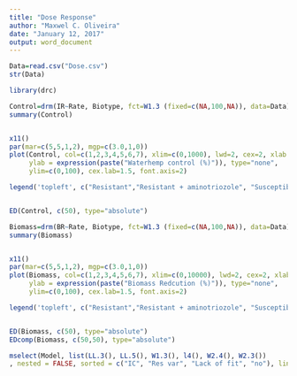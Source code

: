 ---
title: "Dose Response" 
author: "Maxwel C. Oliveira"
date: "January 12, 2017"
output: word_document 
---

  
  
```{r loadData, message=FALSE, warning=FALSE, include=FALSE}
Data=read.csv("Dose.csv")
str(Data)
```



```{r LoadPackage drc, warning=FALSE, echo=FALSE, include=FALSE}
library(drc)
```

```{r Control, warning=FALSE, echo=FALSE, include=FALSE}
Control=drm(IR~Rate, Biotype, fct=W1.3 (fixed=c(NA,100,NA)), data=Data)
summary(Control)


x11()
par(mar=c(5,5,1,2), mgp=c(3.0,1,0))
plot(Control, col=c(1,2,3,4,5,6,7), xlim=c(0,1000), lwd=2, cex=2, xlab = expression(paste("Mesotrione (g ai ha "^"-1",")")), cex.axis=1.5, legend = F,
     ylab = expression(paste("Waterhemp control (%)")), type="none",
     ylim=c(0,100), cex.lab=1.5, font.axis=2)

legend('topleft', c("Resistant","Resistant + aminotriozole", "Susceptible", "SxR - 11 + aminotriozole", "SxR - 13", "SxR - 9", "RxS - 5"), col=c(1,2,3,4,5,6,7), lwd=2, bty="n", cex=1.5, lty=c(1,2,3,4,5,6,7))


ED(Control, c(50), type="absolute")

```

```{r Biomass Reduction, warning=FALSE, echo=FALSE, include=FALSE}
Biomass=drm(BR~Rate, Biotype, fct=W1.3 (fixed=c(NA,100,NA)), data=Data)
summary(Biomass)


x11()
par(mar=c(5,5,1,2), mgp=c(3.0,1,0))
plot(Biomass, col=c(1,2,3,4,5,6,7), xlim=c(0,10000), lwd=2, cex=2, xlab = expression(paste("Mesotrione (g ai ha "^"-1",")")), cex.axis=1.5, legend = F,
     ylab = expression(paste("Biomass Redcution (%)")), type="none",
     ylim=c(0,100), cex.lab=1.5, font.axis=2)

legend('topleft', c("Resistant","Resistant + aminotriozole", "Susceptible", "SxR - 11 + aminotriozole", "SxR - 13", "SxR - 9", "RxS - 5"), col=c(1,2,3,4,5,6,7), lwd=2, bty="n", cex=1.5, lty=c(1,2,3,4,5,6,7))


ED(Biomass, c(50), type="absolute")
EDcomp(Biomass, c(50,50), type="absolute")
```
 



```{r Model selection, warning=FALSE, echo=FALSE, include=FALSE}
mselect(Model, list(LL.3(), LL.5(), W1.3(), l4(), W2.4(), W2.3())
, nested = FALSE, sorted = c("IC", "Res var", "Lack of fit", "no"), linreg = FALSE, icfct = AIC)
```















